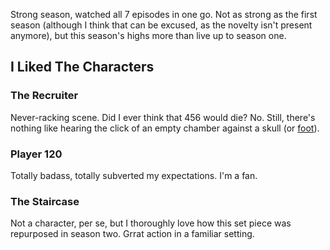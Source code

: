
Strong season, watched all 7 episodes in one go. Not as strong as the first
season (although I think that can be excused, as the novelty isn't present
anymore), but this season's highs more than live up to season one.

## I Liked The Characters

### The Recruiter

<MdxImage
    src={Roulette}
    alt="Russian Roulette with the Recruiter"
    caption="Gong Yoo? Would."
/>

Never-racking scene. Did I ever think that 456 would die? No. Still, there's
nothing like hearing the click of an empty chamber against a skull (or
[foot](https://wiki.torn.com/wiki/Russian_Roulette)).

### Player 120

<MdxImage
    src={Player120}
    alt="Player 120"
    caption="🐐"
/>

Totally badass, totally subverted my expectations. I'm a fan.

### The Staircase

<MdxImage
    src={Stairs}
    alt="The Stairs"
/>

Not a character, per se, but I thoroughly love how this set piece was repurposed
in season two. Grrat action in a familiar setting.
